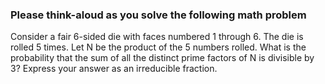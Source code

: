 ### Please think-aloud as you solve the following math problem

Consider a fair 6-sided die with faces numbered 1 through 6. The die is rolled 5 times. Let N be the product of the 5 numbers rolled. What is the probability that the sum of all the distinct prime factors of N is divisible by 3? Express your answer as an irreducible fraction.
